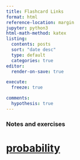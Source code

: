 ```yaml
---
title: Flashcard Links 
format: html
reference-location: margin
jupyter: python3
html-math-method: katex
listing:
  contents: posts
  sort: "date desc"
  type: default
  categories: true
editor:
  render-on-save: true

execute: 
  freeze: true 

comments:
  hypothesis: true
---
```


### Notes and exercises



# [probability](probability/probability.qmd)